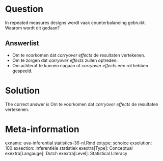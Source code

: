 Question
========

In repeated measures designs wordt vaak counterbalancing gebruikt. Waarom wordt dit gedaan? 

Answerlist
----------
* Om te voorkomen dat *carryover effects* de resultaten vertekenen.
* Om te zorgen dat *carryover effects* zullen optreden.
* Om achteraf te kunnen nagaan of *carryover effects* een rol hebben gespeeld.

Solution
========

The correct answer is  Om te voorkomen dat *carryover effects* de resultaten vertekenen. 

Meta-information
================
exname: uva-inferential statistics-39-nl.Rmd 
extype: schoice 
exsolution: 100 
exsection: Inferentiële statistiek 
exextra[Type]: Conceptual
exextra[Langauge]: Dutch 
exextra[Level]: Statistical Literacy
